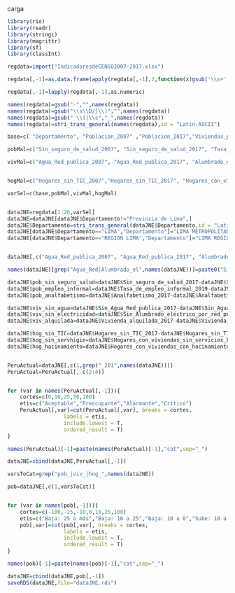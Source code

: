 

carga
```r
library(rio)
library(readr)
library(stringi)
library(magrittr)
library(sf)
library(classInt)

regdata=import("IndicadoresdeCENSO2007-2017.xlsx")

regdata[,-1]=as.data.frame(apply(regdata[,-1],2,function(x)gsub('\\s+', '',x)))

regdata[,-1]=lapply(regdata[,-1],as.numeric)

names(regdata)=gsub("-","",names(regdata))
names(regdata)=gsub("\\s\\D/|\\)","",names(regdata))
names(regdata)=gsub(" \\(|\\s","_",names(regdata))
names(regdata)=stri_trans_general(names(regdata),id = "Latin-ASCII")

base=c( "Departamento", "Poblacion_2007" ,"Poblacion_2017","Viviendas_particulares_2007" ,"Viviendas_particulares_2017","Total_hogares_2007" ,"Total_hogares_2017")

pobMal=c("Sin_seguro_de_salud_2007", "Sin_seguro_de_salud_2017", "Tasa_de_empleo_informal_2008","Tasa_de_empleo_informal_2019", "Analfabetismo_2007", "Analfabetismo_2017")

vivMal=c("Agua_Red_publica_2007", "Agua_Red_publica_2017", "Alumbrado_electrico_por_red_publica_2007", "Alumbrado_electrico_por_red_publica_2017", "Vivienda_alquilada_2007", "Vivienda_alquilada_2017")


hogMal=c("Hogares_sin_TIC_2007","Hogares_sin_TIC_2017", "Hogares_con_viviendas_sin_servicios_higienicos_2007", "Hogares_con_viviendas_sin_servicios_higienicos_2017", "Hogares_con_viviendas_con_hacinamiento_2007", "Hogares_con_viviendas_con_hacinamiento_2017")

varSel=c(base,pobMal,vivMal,hogMal)


dataJNE=regdata[1:26,varSel]
dataJNE=dataJNE[dataJNE$Departamento!="Provincia de Lima",]
dataJNE$Departamento=stri_trans_general(dataJNE$Departamento,id = "Latin-ASCII")%>%toupper()
dataJNE[dataJNE$Departamento=="LIMA","Departamento"]="LIMA METROPOLITANA"
dataJNE[dataJNE$Departamento=="REGION LIMA","Departamento"]="LIMA REGION"


dataJNE[,c("Agua_Red_publica_2007", "Agua_Red_publica_2017", "Alumbrado_electrico_por_red_publica_2007", "Alumbrado_electrico_por_red_publica_2017")]=lapply(dataJNE[,c("Agua_Red_publica_2007", "Agua_Red_publica_2017", "Alumbrado_electrico_por_red_publica_2007", "Alumbrado_electrico_por_red_publica_2017")],function(x) 100-x)

names(dataJNE)[grep("Agua_Red|Alumbrado_el",names(dataJNE))]=paste0("Sin_",names(dataJNE)[grep("Agua_Red|Alumbrado_el",names(dataJNE))],sep = "")

dataJNE$pob_sin_seguro_salud=dataJNE$Sin_seguro_de_salud_2017-dataJNE$Sin_seguro_de_salud_2007
dataJNE$pob_empleo_informal=dataJNE$Tasa_de_empleo_informal_2019-dataJNE$Tasa_de_empleo_informal_2008
dataJNE$pob_analfabetismo=dataJNE$Analfabetismo_2017-dataJNE$Analfabetismo_2007

dataJNE$viv_sin_agua=dataJNE$Sin_Agua_Red_publica_2017-dataJNE$Sin_Agua_Red_publica_2007
dataJNE$viv_sin_electricidad=dataJNE$Sin_Alumbrado_electrico_por_red_publica_2017-dataJNE$Sin_Alumbrado_electrico_por_red_publica_2007
dataJNE$viv_alquilada=dataJNE$Vivienda_alquilada_2017-dataJNE$Vivienda_alquilada_2007

dataJNE$hog_sin_TIC=dataJNE$Hogares_sin_TIC_2017-dataJNE$Hogares_sin_TIC_2007
dataJNE$hog_sin_servhigie=dataJNE$Hogares_con_viviendas_sin_servicios_higienicos_2017-dataJNE$Hogares_con_viviendas_sin_servicios_higienicos_2007
dataJNE$hog_hacinamiento=dataJNE$Hogares_con_viviendas_con_hacinamiento_2017-dataJNE$Hogares_con_viviendas_con_hacinamiento_2007



```


```r
PeruActual=dataJNE[,c(1,grep("_201",names(dataJNE)))]
PeruActual=PeruActual[,-c(2:4)]


for (var in names(PeruActual[,-1])){
    cortes=c(0,10,25,50,100)
    etis=c("Aceptable","Preocupante","Alarmante","Crítico")
    PeruActual[,var]=cut(PeruActual[,var], breaks = cortes,
                  labels = etis,
                  include.lowest = T,
                  ordered_result = T)
}

names(PeruActual)[-1]=paste(names(PeruActual)[-1],"cat",sep="_")

dataJNE=cbind(dataJNE,PeruActual[,-1])


```


```r


varsToCat=grep("pob_|viv_|hog_",names(dataJNE))

pob=dataJNE[,c(1,varsToCat)]


for (var in names(pob[,-1])){
    cortes=c(-100,-25,-10,0,10,25,100)
    etis=c("Baja: 25 o más","Baja: 10 a 25","Baja: 10 a 0","Sube: 10 a 0","Sube: 10 a 25","Sube:  25 o más")
    pob[,var]=cut(pob[,var], breaks = cortes,
                  labels = etis,
                  include.lowest = T,
                  ordered_result = T)
}

names(pob)[-1]=paste(names(pob)[-1],"cat",sep="_")

dataJNE=cbind(dataJNE,pob[,-1])
saveRDS(dataJNE,file="dataJNE.rds")
```




